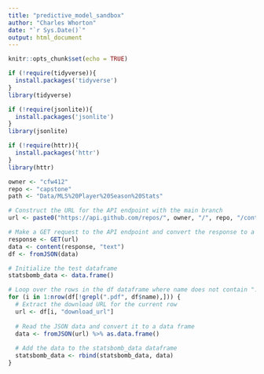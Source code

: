 ```yaml
---
title: "predictive_model_sandbox"
author: "Charles Whorton"
date: "`r Sys.Date()`"
output: html_document
---
```


```r
knitr::opts_chunk$set(echo = TRUE)
```



```r

if (!require(tidyverse)){
  install.packages('tidyverse')
}
library(tidyverse)

if (!require(jsonlite)){
  install.packages('jsonlite')
}
library(jsonlite)

if (!require(httr)){
  install.packages('httr')
}
library(httr)

```




```r

owner <- "cfw412"
repo <- "capstone"
path <- "Data/MLS%20Player%20Season%20Stats" 

# Construct the URL for the API endpoint with the main branch
url <- paste0("https://api.github.com/repos/", owner, "/", repo, "/contents/", path, "?ref=main")

# Make a GET request to the API endpoint and convert the response to a data frame
response <- GET(url)
data <- content(response, "text")
df <- fromJSON(data)

```



```r

# Initialize the test dataframe
statsbomb_data <- data.frame()

# Loop over the rows in the df dataframe where name does not contain ".pdf"
for (i in 1:nrow(df[!grepl(".pdf", df$name),])) {
  # Extract the download URL for the current row
  url <- df[i, "download_url"]
  
  # Read the JSON data and convert it to a data frame
  data <- fromJSON(url) %>% as.data.frame()
  
  # Add the data to the statsbomb_data dataframe
  statsbomb_data <- rbind(statsbomb_data, data)
}



```



```r



```



```r



```



```r



```



```r



```



```r



```



```r



```



